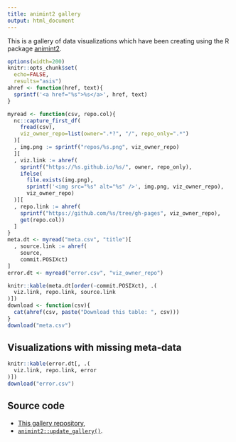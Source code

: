 ```yaml
---
title: animint2 gallery
output: html_document
---
```


This is a gallery of data visualizations which have been creating
using the R package [animint2](https://github.com/animint/animint2).

```r
options(width=200)
knitr::opts_chunk$set(
  echo=FALSE,
  results="asis")
ahref <- function(href, text){
  sprintf('<a href="%s">%s</a>', href, text)
}
```

```r
myread <- function(csv, repo.col){
  nc::capture_first_df(
    fread(csv),
    viz_owner_repo=list(owner=".*?", "/", repo_only=".*")
  )[
  , img.png := sprintf("repos/%s.png", viz_owner_repo)
  ][
  , viz.link := ahref(
    sprintf("https://%s.github.io/%s/", owner, repo_only),
    ifelse(
      file.exists(img.png),
      sprintf('<img src="%s" alt="%s" />', img.png, viz_owner_repo),
      viz_owner_repo)
  )][
  , repo.link := ahref(
    sprintf("https://github.com/%s/tree/gh-pages", viz_owner_repo),
    get(repo.col))
  ]
}
meta.dt <- myread("meta.csv", "title")[
  , source.link := ahref(
    source,
    commit.POSIXct)
]
error.dt <- myread("error.csv", "viz_owner_repo")
```

```r
knitr::kable(meta.dt[order(-commit.POSIXct), .(
  viz.link, repo.link, source.link
)])
download <- function(csv){
  cat(ahref(csv, paste("Download this table: ", csv)))
}
download("meta.csv")
```

## Visualizations with missing meta-data

```r
knitr::kable(error.dt[, .(
  viz.link, repo.link, error
)])
download("error.csv")
```

## Source code

* [This gallery repository](https://github.com/animint/gallery/tree/gh-pages),
* [`animint2::update_gallery()`](https://github.com/animint/animint2/blob/master/R/z_pages.R).
